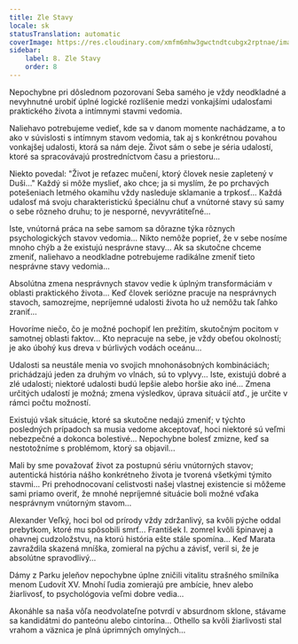 ```yaml
---
title: Zle Stavy
locale: sk
statusTranslation: automatic
coverImage: https://res.cloudinary.com/xmfm6mhw3gwctndtcubgx2rptnae/image/upload/v1740468922/small_cover_tratado_de_psicologia_revolucionaria_a4c0dca4e0.webp
sidebar:
    label: 8. Zle Stavy
    order: 8
---
```

Nepochybne pri dôslednom pozorovaní Seba samého je vždy neodkladné a nevyhnutné urobiť úplné logické rozlíšenie medzi vonkajšími udalosťami praktického života a intímnymi stavmi vedomia.

Naliehavo potrebujeme vedieť, kde sa v danom momente nachádzame, a to ako v súvislosti s intímnym stavom vedomia, tak aj s konkrétnou povahou vonkajšej udalosti, ktorá sa nám deje. Život sám o sebe je séria udalostí, ktoré sa spracovávajú prostredníctvom času a priestoru...

Niekto povedal: "Život je reťazec mučení, ktorý človek nesie zapletený v Duši..." Každý si môže myslieť, ako chce; ja si myslím, že po prchavých potešeniach letmého okamihu vždy nasleduje sklamanie a trpkosť... Každá udalosť má svoju charakteristickú špeciálnu chuť a vnútorné stavy sú samy o sebe rôzneho druhu; to je nesporné, nevyvrátiteľné...

Iste, vnútorná práca na sebe samom sa dôrazne týka rôznych psychologických stavov vedomia... Nikto nemôže poprieť, že v sebe nosíme mnoho chýb a že existujú nesprávne stavy... Ak sa skutočne chceme zmeniť, naliehavo a neodkladne potrebujeme radikálne zmeniť tieto nesprávne stavy vedomia...

Absolútna zmena nesprávnych stavov vedie k úplným transformáciám v oblasti praktického života... Keď človek seriózne pracuje na nesprávnych stavoch, samozrejme, nepríjemné udalosti života ho už nemôžu tak ľahko zraniť...

Hovoríme niečo, čo je možné pochopiť len prežitím, skutočným pocitom v samotnej oblasti faktov... Kto nepracuje na sebe, je vždy obeťou okolností; je ako úbohý kus dreva v búrlivých vodách oceánu...

Udalosti sa neustále menia vo svojich mnohonásobných kombináciách; prichádzajú jeden za druhým vo vlnách, sú to vplyvy... Iste, existujú dobré a zlé udalosti; niektoré udalosti budú lepšie alebo horšie ako iné... Zmena určitých udalostí je možná; zmena výsledkov, úprava situácií atď., je určite v rámci počtu možností.

Existujú však situácie, ktoré sa skutočne nedajú zmeniť; v týchto posledných prípadoch sa musia vedome akceptovať, hoci niektoré sú veľmi nebezpečné a dokonca bolestivé... Nepochybne bolesť zmizne, keď sa nestotožníme s problémom, ktorý sa objavil...

Mali by sme považovať život za postupnú sériu vnútorných stavov; autentická história nášho konkrétneho života je tvorená všetkými týmito stavmi... Pri prehodnocovaní celistvosti našej vlastnej existencie si môžeme sami priamo overiť, že mnohé nepríjemné situácie boli možné vďaka nesprávnym vnútorným stavom...

Alexander Veľký, hoci bol od prírody vždy zdržanlivý, sa kvôli pýche oddal prebytkom, ktoré mu spôsobili smrť... František I. zomrel kvôli špinavej a ohavnej cudzoložstvu, na ktorú história ešte stále spomína... Keď Marata zavraždila skazená mníška, zomieral na pýchu a závisť, veril si, že je absolútne spravodlivý...

Dámy z Parku jeleňov nepochybne úplne zničili vitalitu strašného smilníka menom Ľudovít XV. Mnohí ľudia zomierajú pre ambície, hnev alebo žiarlivosť, to psychológovia veľmi dobre vedia...

Akonáhle sa naša vôľa neodvolateľne potvrdí v absurdnom sklone, stávame sa kandidátmi do panteónu alebo cintorína... Othello sa kvôli žiarlivosti stal vrahom a väznica je plná úprimných omylných...

